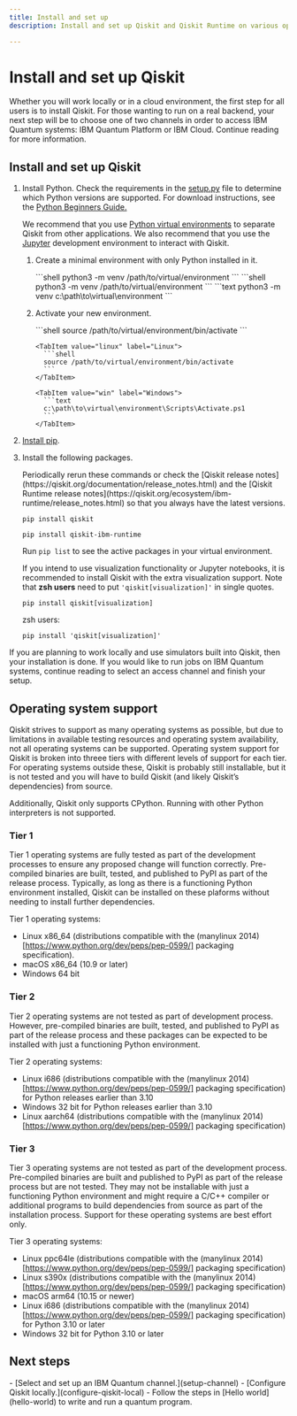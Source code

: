 ```yaml
---
title: Install and set up
description: Install and set up Qiskit and Qiskit Runtime on various operating systems

---
```

# Install and set up Qiskit

Whether you will work locally or in a cloud environment, the first step for all users is to install Qiskit. For those wanting to run on a real backend, your next step will be to choose one of two channels in order to access IBM Quantum systems: IBM Quantum Platform or IBM Cloud. Continue reading for more information.

<span id="local"></span>
## Install and set up Qiskit

1. Install Python. Check the requirements in the [setup.py](https://github.com/Qiskit/qiskit/blob/main/setup.py) file to determine which Python versions are supported.  For download instructions, see the [Python Beginners Guide.](https://wiki.python.org/moin/BeginnersGuide/Download)

    We recommend that you use [Python virtual environments](https://docs.python.org/3.10/tutorial/venv.html) to separate Qiskit from other applications.  We also recommend that you use the [Jupyter](https://jupyter.org/install) development environment to interact with Qiskit.

    1. Create a minimal environment with only Python installed in it.

        <OperatingSystemTabs>
          <TabItem value="mac" label="macOS">
            ```shell
            python3 -m venv /path/to/virtual/environment
            ```
          </TabItem>

          <TabItem value="linux" label="Linux">
            ```shell
            python3 -m venv /path/to/virtual/environment
            ```
          </TabItem>

          <TabItem value="win" label="Windows">
            ```text
            python3 -m venv c:\path\to\virtual\environment
            ```
          </TabItem>
         </OperatingSystemTabs>

    1. Activate your new environment.

         <OperatingSystemTabs>
           <TabItem value="mac" label="macOS">
             ```shell
             source /path/to/virtual/environment/bin/activate
             ```
           </TabItem>

           <TabItem value="linux" label="Linux">
             ```shell
             source /path/to/virtual/environment/bin/activate
             ```
           </TabItem>

           <TabItem value="win" label="Windows">
             ```text
             c:\path\to\virtual\environment\Scripts\Activate.ps1
             ```
           </TabItem>
         </OperatingSystemTabs>

1. [Install pip](https://pip.pypa.io/en/stable/installation/).
1. Install the following packages.

      <Admonition type="note">
          Periodically rerun these commands or check the [Qiskit release notes](https://qiskit.org/documentation/release_notes.html) and the [Qiskit Runtime release notes](https://qiskit.org/ecosystem/ibm-runtime/release_notes.html) so that you always have the latest versions. 
      </Admonition>

      ```shell
      pip install qiskit
      ```

      ```shell
      pip install qiskit-ibm-runtime
      ```

      Run `pip list` to see the active packages in your virtual environment.

      If you intend to use visualization functionality or Jupyter notebooks, it is recommended to install Qiskit with the extra visualization support. Note that **zsh users** need to put `'qiskit[visualization]'` in single quotes.

      ```shell
      pip install qiskit[visualization]
      ```
      zsh users:

      ```shell
      pip install 'qiskit[visualization]'
      ```

If you are planning to work locally and use simulators built into Qiskit, then your installation is done. If you would like to run jobs on IBM Quantum systems, continue reading to select an access channel and finish your setup.

<span id="os-support"></span>
## Operating system support

Qiskit strives to support as many operating systems as possible, but due to limitations in available testing resources and operating system availability, not all operating systems can be supported. Operating system support for Qiskit is broken into threee tiers with different levels of support for each tier. For operating systems outside these, Qiskit is probably still installable, but it is not tested and you will have to build Qiskit (and likely Qiskit’s dependencies) from source.

Additionally, Qiskit only supports CPython. Running with other Python interpreters is not supported.

### Tier 1

Tier 1 operating systems are fully tested as part of the development processes to ensure any proposed change will function correctly. Pre-compiled binaries are built, tested, and published to PyPI as part of the release process. Typically, as long as there is a functioning Python environment installed, Qiskit can be installed on these plaforms without needing to install further dependencies.

Tier 1 operating systems:

- Linux x86_64 (distributions compatible with the (manylinux 2014)[https://www.python.org/dev/peps/pep-0599/] packaging specification).
- macOS x86_64 (10.9 or later)
- Windows 64 bit

### Tier 2

Tier 2 operating systems are not tested as part of development process. However, pre-compiled binaries are built, tested, and published to PyPI as part of the release process and these packages can be expected to be installed with just a functioning Python environment.

Tier 2 operating systems:

- Linux i686 (distributions compatible with the (manylinux 2014)[https://www.python.org/dev/peps/pep-0599/] packaging specification) for Python releases earlier than 3.10
- Windows 32 bit for Python releases earlier than 3.10
- Linux aarch64 (distributions compatible with the (manylinux 2014)[https://www.python.org/dev/peps/pep-0599/] packaging specification)

### Tier 3

Tier 3 operating systems are not tested as part of the development process. Pre-compiled binaries are built and published to PyPI as part of the release process but are not tested. They may not be installable with just a functioning Python environment and might require a C/C++ compiler or additional programs to build dependencies from source as part of the installation process. Support for these operating systems are best effort only.

Tier 3 operating systems:

- Linux ppc64le (distributions compatible with the (manylinux 2014)[https://www.python.org/dev/peps/pep-0599/] packaging specification)
- Linux s390x (distributions compatible with the (manylinux 2014)[https://www.python.org/dev/peps/pep-0599/] packaging specification)
- macOS arm64 (10.15 or newer)
- Linux i686 (distributions compatible with the (manylinux 2014)[https://www.python.org/dev/peps/pep-0599/] packaging specification) for Python 3.10 or later
- Windows 32 bit for Python 3.10 or later

## Next steps

<Admonition type="tip" title="Recommendations">
  -  [Select and set up an IBM Quantum channel.](setup-channel)
  -  [Configure Qiskit locally.](configure-qiskit-local)
  -  Follow the steps in [Hello world](hello-world) to write and run a quantum program.
</Admonition>